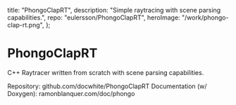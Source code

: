   title: "PhongoClapRT",
  description: "Simple raytracing with scene parsing capabilities.",
  repo: "eulersson/PhongoClapRT",
  heroImage: "/work/phongo-clap-rt.png",
};

# PhongoClapRT

C++ Raytracer written from scratch with scene parsing capabilities.

Repository: github.com/docwhite/PhongoClapRT
Documentation (w/ Doxygen): ramonblanquer.com/doc/phongo
